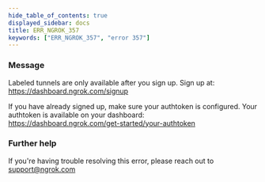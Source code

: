 ```yaml
---
hide_table_of_contents: true
displayed_sidebar: docs
title: ERR_NGROK_357
keywords: ["ERR_NGROK_357", "error 357"]
---
```


### Message

Labeled tunnels are only available after you sign up.
Sign up at: https://dashboard.ngrok.com/signup

If you have already signed up, make sure your authtoken is configured.
Your authtoken is available on your dashboard: https://dashboard.ngrok.com/get-started/your-authtoken

### Further help

If you're having trouble resolving this error, please reach out to [support@ngrok.com](mailto:support@ngrok.com?subject=Help%20with%20ERR_NGROK_357)
